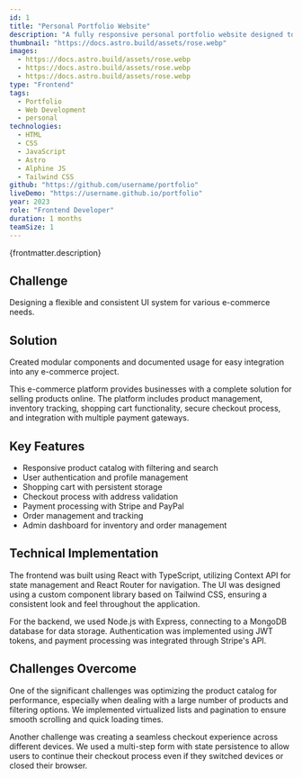 ```yaml
---
id: 1
title: "Personal Portfolio Website"
description: "A fully responsive personal portfolio website designed to elegantly present my professional projects, technical skills, and achievements, ensuring an optimal viewing experience across all devices."
thumbnail: "https://docs.astro.build/assets/rose.webp"
images:
  - https://docs.astro.build/assets/rose.webp
  - https://docs.astro.build/assets/rose.webp
  - https://docs.astro.build/assets/rose.webp
type: "Frontend"
tags:
  - Portfolio
  - Web Development
  - personal
technologies:
  - HTML
  - CSS
  - JavaScript
  - Astro
  - Alphine JS
  - Tailwind CSS
github: "https://github.com/username/portfolio"
liveDemo: "https://username.github.io/portfolio"
year: 2023
role: "Frontend Developer"
duration: 1 months
teamSize: 1
---
```



<Lead>{frontmatter.description}</Lead>

## Challenge

Designing a flexible and consistent UI system for various e-commerce needs.

## Solution

Created modular components and documented usage for easy integration into any e-commerce project.

This e-commerce platform provides businesses with a complete solution for selling products online. The platform includes product management, inventory tracking, shopping cart functionality, secure checkout process, and integration with multiple payment gateways.

## Key Features

- Responsive product catalog with filtering and search
- User authentication and profile management
- Shopping cart with persistent storage
- Checkout process with address validation
- Payment processing with Stripe and PayPal
- Order management and tracking
- Admin dashboard for inventory and order management

## Technical Implementation

The frontend was built using React with TypeScript, utilizing Context API for state management and React Router for navigation. The UI was designed using a custom component library based on Tailwind CSS, ensuring a consistent look and feel throughout the application.

For the backend, we used Node.js with Express, connecting to a MongoDB database for data storage. Authentication was implemented using JWT tokens, and payment processing was integrated through Stripe's API.

## Challenges Overcome

One of the significant challenges was optimizing the product catalog for performance, especially when dealing with a large number of products and filtering options. We implemented virtualized lists and pagination to ensure smooth scrolling and quick loading times.

Another challenge was creating a seamless checkout experience across different devices. We used a multi-step form with state persistence to allow users to continue their checkout process even if they switched devices or closed their browser.

